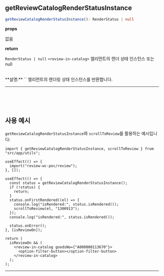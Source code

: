 
<Meta title="utils/review-in-catalog/getReviewCatalogRenderStatusInstance" />

## getReviewCatalogRenderStatusInstance

```ts
getReviewCatalogRenderStatusInstance(): RenderStatus | null
```

**props**

없음

**return**

`RenderStatus | null` `<review-in-catalog>` 엘리먼트의 렌더 상태 인스턴스 또는 null

<br />
**설명:** `<review-in-catalog>` 엘리먼트의 렌더링 상태 인스턴스를 반환합니다.

---

<br />
<br />
<br />

## 사용 예시

`getReviewCatalogRenderStatusInstance`와 `scrollToReview`를 활용하는 예시입니다:

```tsx
import { getReviewCatalogRenderStatusInstance, scrollToReview } from "src/app/utils";

useEffect(() => {
  import("review-wc-poc/review");
}, []);

useEffect(() => {
  const status = getReviewCatalogRenderStatusInstance();
  if (!status) {
    return;
  }
  status.onFirstRendered((el) => {
    console.log("isRendered:", status.isRendered());
    scrollToReview(el, "1300913");
  });
  console.log("isRendered:", status.isRendered());

  status.onError();
}, [isReviewOn]);

return (
  isReviewOn && (
    <review-in-catalog goodsNo={"A000000113670"}>
      <option-filter-button></option-filter-button>
    </review-in-catalog>
  );
);
```

---
